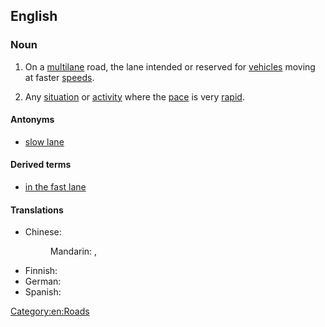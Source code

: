 ==English==

===Noun===
{{en-noun}}

# On a [[multilane]] road, the lane intended or reserved for [[vehicle]]s moving at faster [[speed]]s.
# {{lb|en|figuratively|by extension}} Any [[situation]] or [[activity]] where the [[pace]] is very [[rapid]].

====Antonyms====
* [[slow lane]]

====Derived terms====
* [[in the fast lane]]

====Translations====
{{trans-top|the lane intended or reserved for vehicles moving at faster speeds}}
* Chinese:
*: Mandarin: {{t+|cmn|快車道}}, {{t+|cmn|快车道}}
{{trans-mid}}
* Finnish: {{t+|fi|ohituskaista}}
* German: {{t+|de|Überholspur|f}}
* Spanish: {{t|es|[[carril]] de [[alta]] [[velocidad]]|m}}
{{trans-bottom}}

[[Category:en:Roads]]
